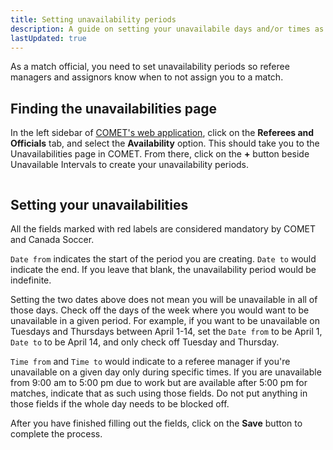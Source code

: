 ```yaml
---
title: Setting unavailability periods
description: A guide on setting your unavailabile days and/or times as a referee
lastUpdated: true
---
```



As a match official, you need to set unavailability periods so referee managers and assignors know when to not assign you to a match.

## Finding the unavailabilities page

In the left sidebar of [COMET's web application](https://comet.canadasoccer.com), click on the **Referees and Officials** tab, and select the **Availability** option. This should take you to the Unavailabilities page in COMET. From there, click on the **+** button beside Unavailable Intervals to create your unavailability periods.


<Image src={refUnavailability} alt='' />

## Setting your unavailabilities

All the fields marked with red labels are considered mandatory by COMET and Canada Soccer.

`Date from` indicates the start of the period you are creating. `Date to` would indicate the end. If you leave that blank, the unavailability period would be indefinite.

Setting the two dates above does not mean you will be unavailable in all of those days. Check off the days of the week where you would want to be unavailable in a given period. For example, if you want to be unavailable on Tuesdays and Thursdays between April 1-14, set the `Date from` to be April 1, `Date to` to be April 14, and only check off Tuesday and Thursday.

`Time from` and `Time to` would indicate to a referee manager if you're unavailable on a given day only during specific times. If you are unavailable from 9:00 am to 5:00 pm due to work but are available after 5:00 pm for matches, indicate that as such using those fields. Do not put anything in those fields if the whole day needs to be blocked off.

After you have finished filling out the fields, click on the **Save** button to complete the process.


<Image src={refUnavailabilityModal} alt='' />
